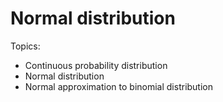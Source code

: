 # Normal distribution

Topics:

- Continuous probability distribution
- Normal distribution
- Normal approximation to binomial distribution

